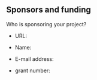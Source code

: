 ## Sponsors and funding

Who is sponsoring your project?

-   URL:

-   Name:

-   E-mail address:

-   grant number:
